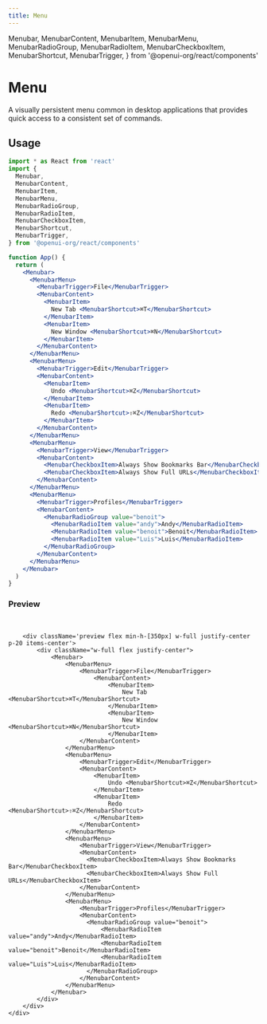 ```yaml
---
title: Menu
---
```


  Menubar,
  MenubarContent,
  MenubarItem,
  MenubarMenu,
  MenubarRadioGroup,
  MenubarRadioItem,
  MenubarCheckboxItem,
  MenubarShortcut,
  MenubarTrigger,
} from '@openui-org/react/components'

# Menu

A visually persistent menu common in desktop applications that provides quick access to a consistent set of commands.

## Usage

```jsx
import * as React from 'react'
import {
  Menubar,
  MenubarContent,
  MenubarItem,
  MenubarMenu,
  MenubarRadioGroup,
  MenubarRadioItem,
  MenubarCheckboxItem,
  MenubarShortcut,
  MenubarTrigger,
} from '@openui-org/react/components'

function App() {
  return (
    <Menubar>
      <MenubarMenu>
        <MenubarTrigger>File</MenubarTrigger>
        <MenubarContent>
          <MenubarItem>
            New Tab <MenubarShortcut>⌘T</MenubarShortcut>
          </MenubarItem>
          <MenubarItem>
            New Window <MenubarShortcut>⌘N</MenubarShortcut>
          </MenubarItem>
        </MenubarContent>
      </MenubarMenu>
      <MenubarMenu>
        <MenubarTrigger>Edit</MenubarTrigger>
        <MenubarContent>
          <MenubarItem>
            Undo <MenubarShortcut>⌘Z</MenubarShortcut>
          </MenubarItem>
          <MenubarItem>
            Redo <MenubarShortcut>⇧⌘Z</MenubarShortcut>
          </MenubarItem>
        </MenubarContent>
      </MenubarMenu>
      <MenubarMenu>
        <MenubarTrigger>View</MenubarTrigger>
        <MenubarContent>
          <MenubarCheckboxItem>Always Show Bookmarks Bar</MenubarCheckboxItem>
          <MenubarCheckboxItem>Always Show Full URLs</MenubarCheckboxItem>
        </MenubarContent>
      </MenubarMenu>
      <MenubarMenu>
        <MenubarTrigger>Profiles</MenubarTrigger>
        <MenubarContent>
          <MenubarRadioGroup value="benoit">
            <MenubarRadioItem value="andy">Andy</MenubarRadioItem>
            <MenubarRadioItem value="benoit">Benoit</MenubarRadioItem>
            <MenubarRadioItem value="Luis">Luis</MenubarRadioItem>
          </MenubarRadioGroup>
        </MenubarContent>
      </MenubarMenu>
    </Menubar>
  )
}
```

### Preview

<br />

<div className='mt-2 ring-offset-background focus-visible:outline-none focus-visible:ring-2 focus-visible:ring-ring focus-visible:ring-offset-2 relative rounded-md border'>
    <div className='theme-zinc w-full'>

        <div className='preview flex min-h-[350px] w-full justify-center p-20 items-center'>
            <div className="w-full flex justify-center">
                <Menubar>
                    <MenubarMenu>
                        <MenubarTrigger>File</MenubarTrigger>
                            <MenubarContent>
                                <MenubarItem>
                                    New Tab <MenubarShortcut>⌘T</MenubarShortcut>
                                </MenubarItem>
                                <MenubarItem>
                                    New Window <MenubarShortcut>⌘N</MenubarShortcut>
                                </MenubarItem>
                        </MenubarContent>
                    </MenubarMenu>
                    <MenubarMenu>
                        <MenubarTrigger>Edit</MenubarTrigger>
                        <MenubarContent>
                            <MenubarItem>
                                Undo <MenubarShortcut>⌘Z</MenubarShortcut>
                            </MenubarItem>
                            <MenubarItem>
                                Redo <MenubarShortcut>⇧⌘Z</MenubarShortcut>
                            </MenubarItem>
                        </MenubarContent>
                    </MenubarMenu>
                    <MenubarMenu>
                        <MenubarTrigger>View</MenubarTrigger>
                        <MenubarContent>
                          <MenubarCheckboxItem>Always Show Bookmarks Bar</MenubarCheckboxItem>
                          <MenubarCheckboxItem>Always Show Full URLs</MenubarCheckboxItem>
                        </MenubarContent>
                    </MenubarMenu>
                    <MenubarMenu>
                        <MenubarTrigger>Profiles</MenubarTrigger>
                        <MenubarContent>
                          <MenubarRadioGroup value="benoit">
                              <MenubarRadioItem value="andy">Andy</MenubarRadioItem>
                              <MenubarRadioItem value="benoit">Benoit</MenubarRadioItem>
                              <MenubarRadioItem value="Luis">Luis</MenubarRadioItem>
                          </MenubarRadioGroup>
                        </MenubarContent>
                    </MenubarMenu>
                </Menubar>
            </div>
        </div>
    </div>

</div>
